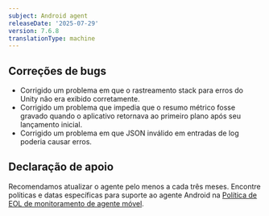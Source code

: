 ```yaml
---
subject: Android agent
releaseDate: '2025-07-29'
version: 7.6.8
translationType: machine
---
```


## Correções de bugs

* Corrigido um problema em que o rastreamento stack para erros do Unity não era exibido corretamente.
* Corrigido um problema que impedia que o resumo métrico fosse gravado quando o aplicativo retornava ao primeiro plano após seu lançamento inicial.
* Corrigido um problema em que JSON inválido em entradas de log poderia causar erros.

## Declaração de apoio

Recomendamos atualizar o agente pelo menos a cada três meses. Encontre políticas e datas específicas para suporte ao agente Android na [Política de EOL de monitoramento de agente móvel](/docs/mobile-monitoring/new-relic-mobile/get-started/mobile-agents-eol-policy/#android-eol).